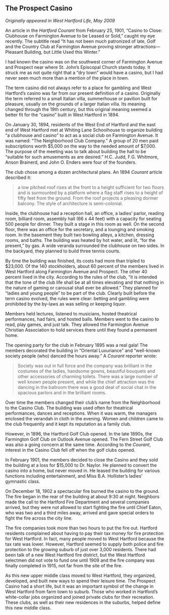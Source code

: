 ## The Prospect Casino {-}

*Originally appeared in West Hartford Life, May 2009*

An article in the *Hartford Courant* from February 25, 1901, “Casino to Close: Clubhouse on Farmington Avenue to be Leased or Sold,” caught my eye recently. The subtitle read “It has not been much patronized of late, Golf and the Country Club at Farmington Avenue proving stronger attractions—Pleasant Building, but Little Used this Winter.”

I had known the casino was on the southwest corner of Farmington Avenue and Prospect near where St. John’s Episcopal Church stands today. It struck me as not quite right that a “dry town” would have a casino, but I had never seen much more than a mention of the place in town.

The term casino did not always refer to a place for gambling and West Hartford’s casino was far from our present definition of a casino. Originally the term referred to a small Italian villa, summerhouse or pavilion built for pleasure, usually on the grounds of a larger Italian villa. Its meaning changed through the 19th century, but this original meaning seemed a better fit for the “casino” built in West Hartford in 1894.

On January 30, 1894, residents of the West End of Hartford and the east end of West Hartford met at Whiting Lane Schoolhouse to organize building “a clubhouse and casino” to act as a social club on Farmington Avenue. It was named: “The Neighborhood Club Company.” A group of 20 men paid subscriptions worth $5,000 on the way to the needed amount of $7,000. The purpose of the meeting was to talk about building the hall to be “suitable for such amusements as are desired.” H.C. Judd, F.G. Whitmore, Anson Brainerd, and John O. Enders were four of the founders.

The club chose among a dozen architectural plans. An 1894 *Courant* article described it:

> a low pitched roof rises at the front to a height sufficient for two floors and is surmounted by a platform where a flag staff rises to a height of fifty feet from the ground. From the roof projects a pleasing dormer balcony. The style of architecture is semi-colonial.

Inside, the clubhouse had a reception hall, an office, a ladies’ parlor, reading room, billiard room, assembly hall (66 x 44 feet) with a capacity for seating 500 people for dinner. They built a stage in this room as well. On the second floor, there was an office for the secretary, and a lounging and smoking room. In the basement they built two bowling alleys, a kitchen, dressing rooms, and baths. The building was heated by hot water, and lit, “for the present,” by gas. A wide veranda surrounded the clubhouse on two sides. In the backyard, they planned to build three tennis courts.

By time the building was finished, its costs had more than tripled to $23,000. Of the 140 stockholders, about 60 percent of the members lived in West Hartford along Farmington Avenue and Prospect. The other 40 percent lived in the city. According to the rules of the club, “it is intended that the tone of the club life shall be at all times elevating and that nothing in the nature of gaming or carousal shall ever be allowed.” They planned for “ladies and young people” to be part of the club. Clearly built before the term casino evolved, the rules were clear: betting and gambling were prohibited by the by-laws as was selling or keeping liquor.

Members held lectures, listened to musicians, hosted theatrical performances, had fairs, and hosted balls. Members went to the casino to read, play games, and just talk. They allowed the Farmington Avenue Christian Association to hold services there until they found a permanent home.

The opening party for the club in February 1895 was a real gala! The members decorated the building in “Oriental Luxuriance” and “well-known society people (who) danced the hours away.” A *Courant* reporter wrote:

> Society was out in full force and the company was brilliant in the costumes of the ladies, handsome gowns, beautiful bouquets and other accessories of charming toilets. There was a large number of well known people present, and while the chief attraction was the dancing in the ballroom there was a good deal of social chat in the spacious parlors and in the brilliant rooms.

Over time the members changed their club’s name from the Neighborhood to the Casino Club. The building was used often for theatrical performances, dances and receptions. When it was warm, the managers enclosed the verandah in cloth in the evening. Women and children came to the club frequently and it kept its reputation as a family club.

However, in 1896, the Hartford Golf Club opened. In the late 1890s, the Farmington Golf Club on Outlook Avenue opened. The Fern Street Golf Club was also a going concern at the same time. According to the *Courant*, interest in the Casino Club fell off when the golf clubs opened.

In February 1901, the members decided to close the Casino and they sold the building at a loss for $15,000 to Dr. Naylor. He planned to convert the casino into a home, but never moved in. He leased the building for various functions including entertainment, and Miss B.A. Hollister’s ladies’ gymnastic class.

On December 18, 1902 a spectacular fire burned the casino to the ground. The fire began in the rear of the building at about 9:30 at night. Neighbors made the call to the Hartford Fire Department and several companies arrived, but they were not allowed to start fighting the fire until Chief Eaton, who was two and a third miles away, arrived and gave special orders to fight the fire across the city line.

The fire companies took more than two hours to put the fire out. Hartford residents complained about having to pay their tax money for fire protection for West Hartford. In fact, many people moved to West Hartford because the tax rate was lower. However, Hartford seemed to supply both police and fire protection to the growing suburb of just over 3,000 residents. There had been talk of a new West Hartford fire district, but the West Hartford selectmen did not vote to fund one until 1909 and the fire company was finally completed in 1915, not far from the site of the fire.

As this new upper middle class moved to West Hartford, they organized, developed, and built new ways to spend their leisure time. The Prospect Casino had a short life, but it was an important symbol of the change in West Hartford from farm town to suburb. Those who worked in Hartford’s white-collar jobs organized and joined private clubs for their recreation. These clubs, as well as their new residences in the suburbs, helped define this new middle class.
